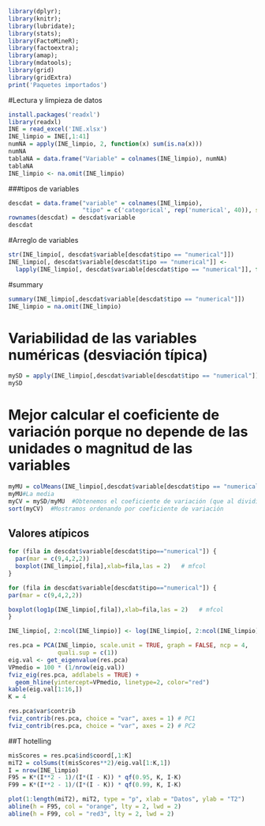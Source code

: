 ```{r}
library(dplyr);
library(knitr);
library(lubridate);
library(stats);
library(FactoMineR);
library(factoextra);
library(amap);
library(mdatools);
library(grid)
library(gridExtra)
print('Paquetes importados')
```
#Lectura y limpieza de datos
```{r lectura de datos}
install.packages('readxl')
library(readxl)
INE = read_excel('INE.xlsx')
INE_limpio = INE[,1:41]
numNA = apply(INE_limpio, 2, function(x) sum(is.na(x)))
numNA
tablaNA = data.frame("Variable" = colnames(INE_limpio), numNA)
tablaNA
INE_limpio <- na.omit(INE_limpio)
```
###tipos de variables
```{r}
descdat = data.frame("variable" = colnames(INE_limpio),
                     "tipo" = c('categorical', rep('numerical', 40)), stringsAsFactors = FALSE)
rownames(descdat) = descdat$variable
descdat
```
#Arreglo de variables
```{r}
str(INE_limpio[, descdat$variable[descdat$tipo == "numerical"]])
INE_limpio[, descdat$variable[descdat$tipo == "numerical"]] <- 
  lapply(INE_limpio[, descdat$variable[descdat$tipo == "numerical"]], function(x) as.numeric(as.character(x)))
```
#summary
```{r}
summary(INE_limpio[,descdat$variable[descdat$tipo == "numerical"]])
INE_limpio = na.omit(INE_limpio)
```

# Variabilidad de las variables numéricas (desviación típica)
```{r}
mySD = apply(INE_limpio[,descdat$variable[descdat$tipo == "numerical"]], 2, sd, na.rm=TRUE)   #Calculamos la desviación típica (SD) 
mySD
```

# Mejor calcular el coeficiente de variación porque no depende de las unidades o magnitud de las variables
```{r}
myMU = colMeans(INE_limpio[,descdat$variable[descdat$tipo == "numerical"]], na.rm=TRUE)
myMU#La media
myCV = mySD/myMU  #Obtenemos el coeficiente de variación (que al dividir por la media eliminamos las magnitudes)
sort(myCV)  #Mostramos ordenando por coeficiente de variación
```


## Valores atípicos
```{r}

for (fila in descdat$variable[descdat$tipo=="numerical"]) {
  par(mar = c(9,4,2,2))
  boxplot(INE_limpio[,fila],xlab=fila,las = 2)   # mfcol
}
```

```{r}
for (fila in descdat$variable[descdat$tipo=="numerical"]) {
par(mar = c(9,4,2,2))

boxplot(log1p(INE_limpio[,fila]),xlab=fila,las = 2)   # mfcol
}
```

```{r}
INE_limpio[, 2:ncol(INE_limpio)] <- log(INE_limpio[, 2:ncol(INE_limpio)])

```


```{r}
res.pca = PCA(INE_limpio, scale.unit = TRUE, graph = FALSE, ncp = 4, 
              quali.sup = c(1))
eig.val <- get_eigenvalue(res.pca)
VPmedio = 100 * (1/nrow(eig.val))
fviz_eig(res.pca, addlabels = TRUE) +
  geom_hline(yintercept=VPmedio, linetype=2, color="red")
kable(eig.val[1:16,])
K = 4
```

```{r}
res.pca$var$contrib
fviz_contrib(res.pca, choice = "var", axes = 1) # PC1
fviz_contrib(res.pca, choice = "var", axes = 2) # PC2
```

##T hotelling
```{r}
misScores = res.pca$ind$coord[,1:K]
miT2 = colSums(t(misScores**2)/eig.val[1:K,1])
I = nrow(INE_limpio)
F95 = K*(I**2 - 1)/(I*(I - K)) * qf(0.95, K, I-K)
F99 = K*(I**2 - 1)/(I*(I - K)) * qf(0.99, K, I-K)

plot(1:length(miT2), miT2, type = "p", xlab = "Datos", ylab = "T2")
abline(h = F95, col = "orange", lty = 2, lwd = 2)
abline(h = F99, col = "red3", lty = 2, lwd = 2)
```